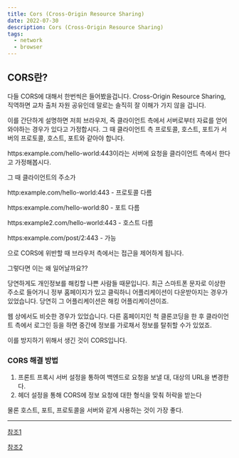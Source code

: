 ```yaml
---
title: Cors (Cross-Origin Resource Sharing)
date: 2022-07-30
description: Cors (Cross-Origin Resource Sharing)
tags:
  - network
  - browser
---
```


## CORS란?

 다들 CORS에 대해서 한번씩은 들어봤을겁니다. Cross-Origin Resource Sharing, 직역하면 교차 출처 자원 공유인데 말로는 솔직히 잘 이해가 가지 않을 겁니다.

 이를 간단하게 설명하면 저희 브라우저, 즉 클라이언트 측에서 서버로부터 자료를 얻어와야하는 경우가 있다고 가정합시다. 그 때 클라이언트 측 프로토콜, 호스트, 포트가 서버의 프로토콜, 호스트, 포트와 같아야 합니다.

 https:example.com/hello-world:443이라는 서버에 요청을 클라이언트 측에서 한다고 가정해봅시다.

 그 때 클라이언트의 주소가

 http:example.com/hello-world:443 - 프로토콜 다름

 https:example.com/hello-world:80 - 포트 다름

 https:example2.com/hello-world:443 - 호스트 다름

 https:example.com/post/2:443 - 가능

 으로 CORS에 위반할 때 브라우저 측에서는 접근을 제어하게 됩니다.

 그렇다면 이는 왜 일어날까요??

 당연하게도 개인정보를 해킹할 나쁜 사람들 때문입니다. 최근 스마트폰 문자로 이상한 주소로 들어가니 정부 홈페이지가 있고 클릭하니 어플리케이션이 다운받아지는 경우가 있었습니다. 당연히 그 어플리케이션은 해킹 어플리케이션이죠.

 웹 상에서도 비슷한 경우가 있었습니다. 다른 홈페이지인 척 클론코딩을 한 후 클라이언트 측에서 로그인 등을 하면 중간에 정보를 가로채서 정보를 탈취할 수가 있었죠.

 이를 방지하기 위해서 생긴 것이 CORS입니다.

### CORS 해결 방법

  1. 프론트 프록시 서버 설정을 통하여 백엔드로 요청을 보낼 대, 대상의 URL을 변경한다.
  2. 헤더 설정을 통해 CORS에 정보 요청에 대한 형식을 맞춰 허락을 받는다

  물론 호스트, 포트, 프로토콜을 서버와 같게 사용하는 것이 가장 좋다.

---

[참조1](https://hannut91.github.io/blogs/infra/cors)

[참조2](https://velog.io/@frankle97/CORS%EB%9E%80)
